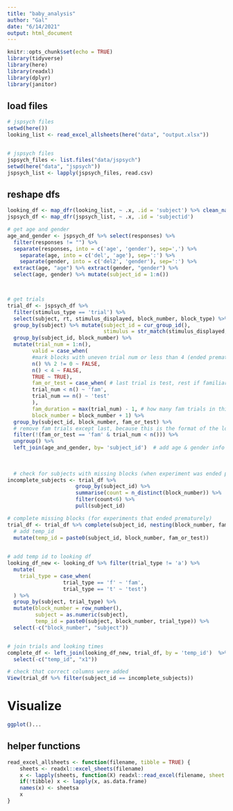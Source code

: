 ```yaml
---
title: "baby_analysis"
author: "Gal"
date: "6/14/2021"
output: html_document
---
```


```r
knitr::opts_chunk$set(echo = TRUE)
library(tidyverse)
library(here)
library(readxl)
library(dplyr)
library(janitor)
```

## load files

```r

# jspsych files
setwd(here())
looking_list <- read_excel_allsheets(here("data", "output.xlsx"))


# jspsych files
jspsych_files <- list.files("data/jspsych")
setwd(here("data", "jspsych"))
jspsych_list <- lapply(jspsych_files, read.csv)
```

## reshape dfs

```r
looking_df <- map_dfr(looking_list, ~ .x, .id = 'subject') %>% clean_names()
jspsych_df <- map_dfr(jspsych_list, ~ .x, .id = 'subjectid') 

# get age and gender
age_and_gender <- jspsych_df %>% select(responses) %>%
  filter(responses != "") %>%
  separate(responses, into = c('age', 'gender'), sep=',') %>% 
    separate(age, into = c('del', 'age'), sep=':') %>% 
    separate(gender, into = c('del2', 'gender'), sep=':') %>%
  extract(age, "age") %>% extract(gender, "gender") %>%
  select(age, gender) %>% mutate(subject_id = 1:n())



# get trials
trial_df <- jspsych_df %>%
  filter(stimulus_type == 'trial') %>% 
  select(subject, rt, stimulus_displayed, block_number, block_type) %>%
  group_by(subject) %>% mutate(subject_id = cur_group_id(),
                               stimulus = str_match(stimulus_displayed, "simple_\\s*(.*?)\\s*_A.gif")[,2]) %>%
  group_by(subject_id, block_number) %>% 
  mutate(trial_num = 1:n(),
        valid = case_when(    
        #mark blocks with uneven trial num or less than 4 (ended prematurely)  
        n() %% 2 != 0 ~ FALSE, 
        n() < 4 ~ FALSE,
        TRUE ~ TRUE),
        fam_or_test = case_when( # last trial is test, rest if familiarization
        trial_num < n() ~ 'fam',
        trial_num == n() ~ 'test'
        ),
        fam_duration = max(trial_num) - 1, # how many fam trials in this block
        block_number = block_number + 1) %>%
  group_by(subject_id, block_number, fam_or_test) %>%
  # remove fam trials except last, because this is the format of the looking data (one row for all fam trials)
  filter(!(fam_or_test == 'fam' & trial_num < n())) %>%
  ungroup() %>%
  left_join(age_and_gender, by= 'subject_id')  # add age & gender info
  
  
  
  # check for subjects with missing blocks (when experiment was ended prematurely)
incomplete_subjects <- trial_df %>% 
                      group_by(subject_id) %>% 
                      summarise(count = n_distinct(block_number)) %>% 
                      filter(count<6) %>% 
                      pull(subject_id)

# complete missing blocks (for experiments that ended prematurely)
trial_df <- trial_df %>% complete(subject_id, nesting(block_number, fam_or_test)) %>%
  # add temp_id
  mutate(temp_id = paste0(subject_id, block_number, fam_or_test))
  

# add temp id to looking df
looking_df_new <- looking_df %>% filter(trial_type != 'a') %>% 
  mutate(
    trial_type = case_when(
                  trial_type == 'f' ~ 'fam',
                  trial_type == 't' ~ 'test')
  ) %>%
  group_by(subject, trial_type) %>%
  mutate(block_number = row_number(),
         subject = as.numeric(subject),
         temp_id = paste0(subject, block_number, trial_type)) %>%
  select(-c("block_number", "subject"))


# join trials and looking times
complete_df <- left_join(looking_df_new, trial_df, by = 'temp_id')  %>%
  select(-c("temp_id", "x1"))

# check that correct columns were added
View(trial_df %>% filter(subject_id == incomplete_subjects))

```

# Visualize
```r

ggplot()...

```

## helper functions
```r
read_excel_allsheets <- function(filename, tibble = TRUE) {
    sheets <- readxl::excel_sheets(filename)
    x <- lapply(sheets, function(X) readxl::read_excel(filename, sheet = X))
    if(!tibble) x <- lapply(x, as.data.frame)
    names(x) <- sheetsa
    x
}


```